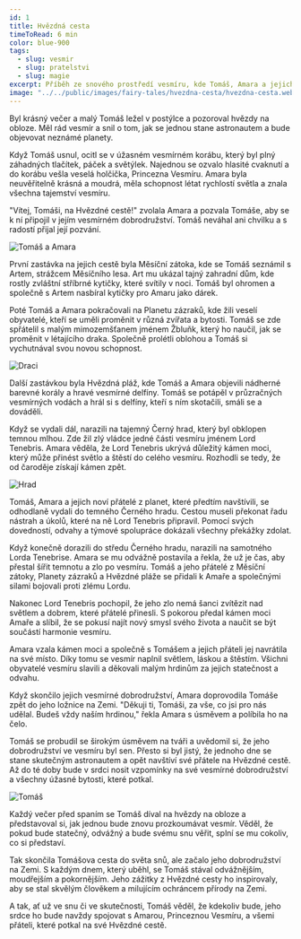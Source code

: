 ```yaml
---
id: 1
title: Hvězdná cesta
timeToRead: 6 min
color: blue-900
tags:
  - slug: vesmir
  - slug: pratelstvi
  - slug: magie
excerpt: Příběh ze snového prostředí vesmíru, kde Tomáš, Amara a jejich noví přátelé zdolávají nástrahy temného Černého hradu.
image: "../../public/images/fairy-tales/hvezdna-cesta/hvezdna-cesta.webp"
---
```


Byl krásný večer a malý Tomáš ležel v postýlce a pozoroval hvězdy na obloze. Měl rád vesmír a snil o tom, jak se jednou stane astronautem a bude objevovat neznámé planety.

Když Tomáš usnul, ocitl se v úžasném vesmírném korábu, který byl plný záhadných tlačítek, páček a světýlek. Najednou se ozvalo hlasité cvaknutí a do korábu vešla veselá holčička, Princezna Vesmíru. Amara byla neuvěřitelně krásná a moudrá, měla schopnost létat rychlostí světla a znala všechna tajemství vesmíru.

"Vítej, Tomáši, na Hvězdné cestě!" zvolala Amara a pozvala Tomáše, aby se k ní připojil v jejím vesmírném dobrodružství. Tomáš neváhal ani chvilku a s radostí přijal její pozvání.

<Image
  src="/images/fairy-tales/hvezdna-cesta/tomas-a-amara.webp"
  blurDataURL="/_next/image?url=/images/fairy-tales/hvezdna-cesta/tomas-a-amara.webp&w=16&q=1"
  alt="Tomáš a Amara"
/>

První zastávka na jejich cestě byla Měsíční zátoka, kde se Tomáš seznámil s Artem, strážcem Měsíčního lesa. Art mu ukázal tajný zahradní dům, kde rostly zvláštní stříbrné kytičky, které svítily v noci. Tomáš byl ohromen a společně s Artem nasbíral kytičky pro Amaru jako dárek.

Poté Tomáš a Amara pokračovali na Planetu zázraků, kde žili veselí obyvatelé, kteří se uměli proměnit v různá zvířata a bytosti. Tomáš se zde spřátelil s malým mimozemšťanem jménem Žbluňk, který ho naučil, jak se proměnit v létajícího draka. Společně prolétli oblohou a Tomáš si vychutnával svou novou schopnost.

<Image
  src="/images/fairy-tales/hvezdna-cesta/draci.webp"
  blurDataURL="/_next/image?url=/images/fairy-tales/hvezdna-cesta/draci.webp&w=16&q=1"
  alt="Draci"
/>

Další zastávkou byla Hvězdná pláž, kde Tomáš a Amara objevili nádherné barevné korály a hravé vesmírné delfíny. Tomáš se potápěl v průzračných vesmírných vodách a hrál si s delfíny, kteří s ním skotačili, smáli se a dováděli.

Když se vydali dál, narazili na tajemný Černý hrad, který byl obklopen temnou mlhou. Zde žil zlý vládce jedné části vesmíru jménem Lord Tenebris. Amara věděla, že Lord Tenebris ukrývá důležitý kámen moci, který může přinést světlo a štěstí do celého vesmíru. Rozhodli se tedy, že od čaroděje získají kámen zpět.

<Image
  src="/images/fairy-tales/hvezdna-cesta/hrad.webp"
  blurDataURL="/_next/image?url=/images/fairy-tales/hvezdna-cesta/hrad.webp&w=16&q=1"
  alt="Hrad"
/>

Tomáš, Amara a jejich noví přátelé z planet, které předtím navštívili, se odhodlaně vydali do temného Černého hradu. Cestou museli překonat řadu nástrah a úkolů, které na ně Lord Tenebris připravil. Pomocí svých dovedností, odvahy a týmové spolupráce dokázali všechny překážky zdolat.

Když konečně dorazili do středu Černého hradu, narazili na samotného Lorda Tenebrise. Amara se mu odvážně postavila a řekla, že už je čas, aby přestal šířit temnotu a zlo po vesmíru. Tomáš a jeho přátelé z Měsíční zátoky, Planety zázraků a Hvězdné pláže se přidali k Amaře a společnými silami bojovali proti zlému Lordu.

Nakonec Lord Tenebris pochopil, že jeho zlo nemá šanci zvítězit nad světlem a dobrem, které přátelé přinesli. S pokorou předal kámen moci Amaře a slíbil, že se pokusí najít nový smysl svého života a naučit se být součástí harmonie vesmíru.

Amara vzala kámen moci a společně s Tomášem a jejich přáteli jej navrátila na své místo. Díky tomu se vesmír naplnil světlem, láskou a štěstím. Všichni obyvatelé vesmíru slavili a děkovali malým hrdinům za jejich statečnost a odvahu.

Když skončilo jejich vesmírné dobrodružství, Amara doprovodila Tomáše zpět do jeho ložnice na Zemi. "Děkuji ti, Tomáši, za vše, co jsi pro nás udělal. Budeš vždy naším hrdinou," řekla Amara s úsměvem a políbila ho na čelo.

Tomáš se probudil se širokým úsměvem na tváři a uvědomil si, že jeho dobrodružství ve vesmíru byl sen. Přesto si byl jistý, že jednoho dne se stane skutečným astronautem a opět navštíví své přátele na Hvězdné cestě. Až do té doby bude v srdci nosit vzpomínky na své vesmírné dobrodružství a všechny úžasné bytosti, které potkal.

<Image
  src="/images/fairy-tales/hvezdna-cesta/tomas.webp"
  blurDataURL="/_next/image?url=/images/fairy-tales/hvezdna-cesta/tomas.webp&w=16&q=1"
  alt="Tomáš"
/>

Každý večer před spaním se Tomáš díval na hvězdy na obloze a představoval si, jak jednou bude znovu prozkoumávat vesmír. Věděl, že pokud bude statečný, odvážný a bude svému snu věřit, splní se mu cokoliv, co si představí.

Tak skončila Tomášova cesta do světa snů, ale začalo jeho dobrodružství na Zemi. S každým dnem, který uběhl, se Tomáš stával odvážnějším, moudřejším a pokornějším. Jeho zážitky z Hvězdné cesty ho inspirovaly, aby se stal skvělým člověkem a milujícím ochráncem přírody na Zemi.

A tak, ať už ve snu či ve skutečnosti, Tomáš věděl, že kdekoliv bude, jeho srdce ho bude navždy spojovat s Amarou, Princeznou Vesmíru, a všemi přáteli, které potkal na své Hvězdné cestě.
